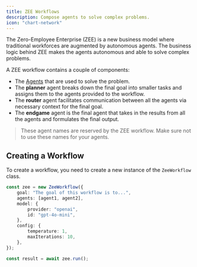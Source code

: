 ```yaml
---
title: ZEE Workflows
description: Compose agents to solve complex problems.
icon: "chart-network"
---
```


The Zero-Employee Enterprise (ZEE) is a new business model where traditional workforces are augmented by autonomous agents. The business logic behind ZEE makes the agents autonomous and able to solve complex problems.

A ZEE workflow contains a couple of components:

- The [Agents](/concepts/agents) that are used to solve the problem.
- The **planner** agent breaks down the final goal into smaller tasks and assigns them to the agents provided to the workflow.
- The **router** agent facilitates communication between all the agents via necessary context for the final goal.
- The **endgame** agent is the final agent that takes in the results from all the agents and formulates the final output.

> These agent names are reserved by the ZEE workflow. Make sure not to use these names for your agents.

## Creating a Workflow

To create a workflow, you need to create a new instance of the `ZeeWorkflow` class.

```typescript
const zee = new ZeeWorkflow({
    goal: "The goal of this workflow is to...",
    agents: [agent1, agent2],
    model: {
        provider: "openai",
        id: "gpt-4o-mini",
    },
    config: {
        temperature: 1,
        maxIterations: 10,
    },
});

const result = await zee.run();
```

